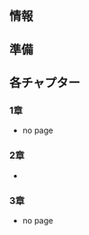 <Config title="Reading: プログラミング意味論" published />

## 情報

## 準備

## 各チャプター

### 1章

- no page

### 2章

- <LinkToPath href="./lambda-combinator-in-rust" />

### 3章

- no page
